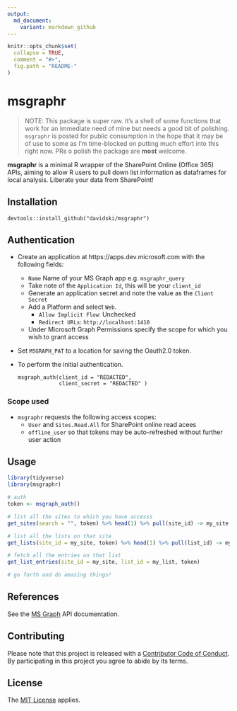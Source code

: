 ```yaml
---
output:
  md_document:
    variant: markdown_github
---
```


<!-- README.md is generated from README.Rmd. Please edit that file -->

```r
knitr::opts_chunk$set(
  collapse = TRUE,
  comment = "#>",
  fig.path = "README-"
)
```

# msgraphr

> NOTE: This package is super raw. It's a shell of some 
functions that work for an immediate need of mine but needs 
a good bit of polishing. `msgraphr` is posted for public 
consumption in the hope that it may be of use to some as 
I'm time-blocked on putting much effort into this right 
now. PRs  o polish the package are **most** welcome.

**msgraphr** is a minimal R wrapper of the SharePoint Online (Office 365) 
APIs, aiming to allow R users to pull down list information as dataframes for 
local analysis. Liberate your data from SharePoint!

## Installation


`devtools::install_github("davidski/msgraphr")`

## Authentication

* Create an application at https://apps.dev.microsoft.com with the following fields:
  + `Name` Name of your MS Graph app e.g. `msgraphr_query`
  + Take note of the `Application Id`, this will be your `client_id`
  + Generate an application secret and note the value as the `Client Secret`
  + Add a Platform and select `Web`.
    + `Allow Implicit Flow`: Unchecked
    + `Redirect URLs`: `http://localhost:1410`
  + Under Microsoft Graph Permissions specify the scope for which you wish to grant access
  
  
* Set `MSGRAPH_PAT` to a location for saving the Oauth2.0 token.

* To perform the initial authentication.
  ```
  msgraph_auth(client_id = "REDACTED", 
               client_secret = "REDACTED" )
  ```
  
### Scope used

* `msgraphr` requests the following access scopes:
  + `User` and `Sites.Read.All` for SharePoint online read acees
  + `offline_user` so that tokens may be auto-refreshed without further user action

## Usage

```r
library(tidyverse)
library(msgraphr)

# auth
token <- msgraph_auth()

# list all the sites to which you have accesss
get_sites(search = "", token) %>% head(1) %>% pull(site_id) -> my_site

# list all the lists on that site
get_lists(site_id = my_site, token) %>% head(1) %>% pull(list_id) -> my_list

# fetch all the entries on that list
get_list_entries(site_id = my_site, list_id = my_list, token)

# go forth and do amazing things!
```

## References

See the [MS Graph](https://developer.microsoft.com/en-us/graph/docs/concepts/overview) API documentation.

## Contributing

Please note that this project is released with a [Contributor Code of Conduct](CONDUCT.md). By participating in this project you agree to abide by its terms.

## License

The [MIT License](LICENSE) applies.
